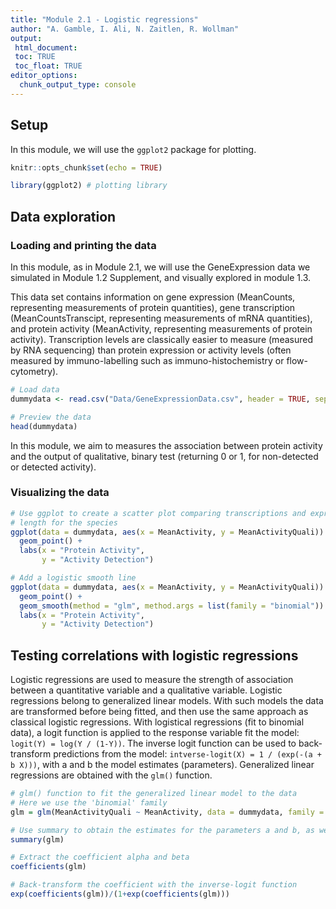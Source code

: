 ```yaml
---
title: "Module 2.1 - Logistic regressions"
author: "A. Gamble, I. Ali, N. Zaitlen, R. Wollman"
output: 
 html_document:
 toc: TRUE
 toc_float: TRUE
editor_options:
  chunk_output_type: console
---
```


## Setup

In this module, we will use the `ggplot2` package for plotting.

```r

knitr::opts_chunk$set(echo = TRUE)

library(ggplot2) # plotting library

```

## Data exploration

### Loading and printing the data

In this module, as in Module 2.1, we will use the GeneExpression data we simulated in Module 1.2 Supplement, and visually explored in module 1.3. 

This data set contains information on gene expression (MeanCounts, representing measurements of protein quantities), gene transcription (MeanCountsTranscipt, representing measurements of mRNA quantities), and protein activity (MeanActivity, representing measurements of protein activity). Transcription levels are classically easier to measure (measured by RNA sequencing) than protein expression or activity levels (often measured by immuno-labelling such as immuno-histochemistry or flow-cytometry).

```r

# Load data
dummydata <- read.csv("Data/GeneExpressionData.csv", header = TRUE, sep = ",")

# Preview the data
head(dummydata)

```

In this module, we aim to measures the association between protein activity and the output of qualitative, binary test (returning 0 or 1, for non-detected or detected activity).

### Visualizing the data

```r

# Use ggplot to create a scatter plot comparing transcriptions and expression levels
# length for the species
ggplot(data = dummydata, aes(x = MeanActivity, y = MeanActivityQuali)) +
  geom_point() +
  labs(x = "Protein Activity",
       y = "Activity Detection") 

# Add a logistic smooth line
ggplot(data = dummydata, aes(x = MeanActivity, y = MeanActivityQuali)) +
  geom_point() +
  geom_smooth(method = "glm", method.args = list(family = "binomial")) +
  labs(x = "Protein Activity",
       y = "Activity Detection") 

```

## Testing correlations with logistic regressions

Logistic regressions are used to measure the strength of association 
between a quantitative variable and a qualitative variable. Logistic regressions belong to generalized linear models. With such models the data are transformed before being fitted, and then use the same approach as classical logistic regressions. With logistical regressions (fit to binomial data), a logit function is applied to the response variable fit the model: `logit(Y) = log(Y / (1-Y))`. The inverse logit function can be used to back-transform predictions from the model: `intverse-logit(X) = 1 / (exp(-(a + b X)))`, with a and b the model estimates (parameters).
Generalized linear regressions are obtained with the `glm()` function.

```r

# glm() function to fit the generalized linear model to the data
# Here we use the 'binomial' family 
glm = glm(MeanActivityQuali ~ MeanActivity, data = dummydata, family = "binomial")

# Use summary to obtain the estimates for the parameters a and b, as well as the p-value
summary(glm)

# Extract the coefficient alpha and beta
coefficients(glm)

# Back-transform the coefficient with the inverse-logit function
exp(coefficients(glm))/(1+exp(coefficients(glm)))

```